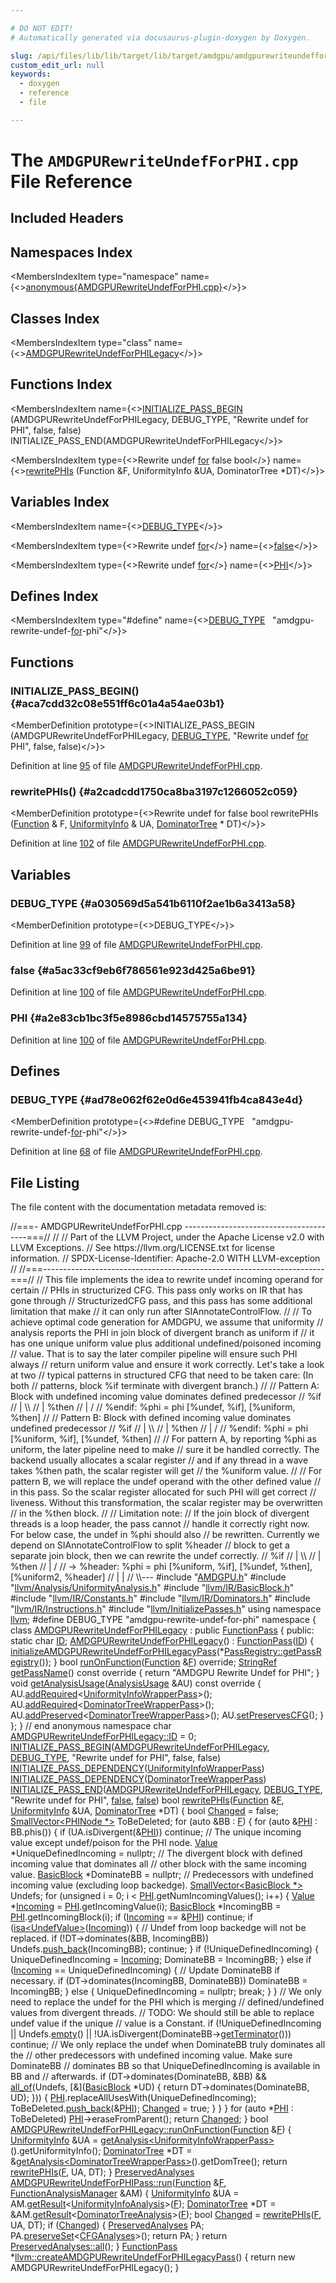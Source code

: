 ```yaml
---

# DO NOT EDIT!
# Automatically generated via docusaurus-plugin-doxygen by Doxygen.

slug: /api/files/lib/lib/target/lib/target/amdgpu/amdgpurewriteundefforphi-cpp
custom_edit_url: null
keywords:
  - doxygen
  - reference
  - file

---
```





# The `AMDGPURewriteUndefForPHI.cpp` File Reference

<DoxygenPage pluginConfig={pluginConfig}>



## Included Headers

<IncludesList>
<IncludesListItem
  filePath="AMDGPU.h"
  permalink="/docs/api/files/lib/lib/target/lib/target/amdgpu/amdgpu-h"
  isLocal="true" />
<IncludesListItem
  filePath="llvm/Analysis/UniformityAnalysis.h"
  permalink="/docs/api/files/include/include/llvm/include/llvm/analysis/uniformityanalysis-h"
  isLocal="true" />
<IncludesListItem
  filePath="llvm/IR/BasicBlock.h"
  permalink="/docs/api/files/include/include/llvm/include/llvm/ir/basicblock-h"
  isLocal="true" />
<IncludesListItem
  filePath="llvm/IR/Constants.h"
  permalink="/docs/api/files/include/include/llvm/include/llvm/ir/constants-h"
  isLocal="true" />
<IncludesListItem
  filePath="llvm/IR/Dominators.h"
  permalink="/docs/api/files/include/include/llvm/include/llvm/ir/dominators-h"
  isLocal="true" />
<IncludesListItem
  filePath="llvm/IR/Instructions.h"
  permalink="/docs/api/files/include/include/llvm/include/llvm/ir/instructions-h"
  isLocal="true" />
<IncludesListItem
  filePath="llvm/InitializePasses.h"
  permalink="/docs/api/files/include/include/llvm/initializepasses-h"
  isLocal="true" />
</IncludesList>

## Namespaces Index

<MembersIndex>

<MembersIndexItem
  type="namespace"
  name={<><a href="/docs/api/namespaces/anonymous-amdgpurewriteundefforphi-cpp-">anonymous&#123;AMDGPURewriteUndefForPHI.cpp&#125;</a></>}>
</MembersIndexItem>

</MembersIndex>

## Classes Index

<MembersIndex>

<MembersIndexItem
  type="class"
  name={<><a href="/docs/api/classes/anonymous-namespace-amdgpurewriteundefforphi-cpp-/amdgpurewriteundefforphilegacy">AMDGPURewriteUndefForPHILegacy</a></>}>
</MembersIndexItem>

</MembersIndex>

## Functions Index

<MembersIndex>

<MembersIndexItem
  name={<><a href="#aca7cdd32c08e551ff6c01a4a54ae03b1">INITIALIZE&#95;PASS&#95;BEGIN</a> (AMDGPURewriteUndefForPHILegacy, DEBUG&#95;TYPE, &quot;Rewrite undef for PHI&quot;, false, false) INITIALIZE&#95;PASS&#95;END(AMDGPURewriteUndefForPHILegacy</>}>
</MembersIndexItem>

<MembersIndexItem
  type={<>Rewrite undef <a href="/docs/api/files/lib/lib/target/lib/target/aarch64/aarch64expandpseudoinsts-cpp/#a4cfc8b177e8521a4b496ae2edff6244f">for</a> false bool</>}
  name={<><a href="#a2cadcdd1750ca8ba3197c1266052c059">rewritePHIs</a> (Function &amp;F, UniformityInfo &amp;UA, DominatorTree &#42;DT)</>}>
</MembersIndexItem>

</MembersIndex>

## Variables Index

<MembersIndex>

<MembersIndexItem
  name={<><a href="#a030569d5a541b6110f2ae1b6a3413a58">DEBUG&#95;TYPE</a></>}>
</MembersIndexItem>

<MembersIndexItem
  type={<>Rewrite undef <a href="/docs/api/files/lib/lib/target/lib/target/aarch64/aarch64expandpseudoinsts-cpp/#a4cfc8b177e8521a4b496ae2edff6244f">for</a></>}
  name={<><a href="#a5ac33cf9eb6f786561e923d425a6be91">false</a></>}>
</MembersIndexItem>

<MembersIndexItem
  type={<>Rewrite undef <a href="/docs/api/files/lib/lib/target/lib/target/aarch64/aarch64expandpseudoinsts-cpp/#a4cfc8b177e8521a4b496ae2edff6244f">for</a></>}
  name={<><a href="#a2e83cb1bc3f5e8986cbd14575755a134">PHI</a></>}>
</MembersIndexItem>

</MembersIndex>

## Defines Index

<MembersIndex>

<MembersIndexItem
  type="#define"
  name={<><a href="#ad78e062f62e0d6e453941fb4ca843e4d">DEBUG&#95;TYPE</a>&nbsp;&nbsp;&nbsp;&quot;amdgpu-rewrite-undef-<a href="/docs/api/files/lib/lib/target/lib/target/aarch64/aarch64expandpseudoinsts-cpp/#a4cfc8b177e8521a4b496ae2edff6244f">for</a>-phi&quot;</>}>
</MembersIndexItem>

</MembersIndex>


<SectionDefinition>

## Functions

### INITIALIZE&#95;PASS&#95;BEGIN() {#aca7cdd32c08e551ff6c01a4a54ae03b1}

<MemberDefinition
  prototype={<>INITIALIZE&#95;PASS&#95;BEGIN (AMDGPURewriteUndefForPHILegacy, <a href="/docs/api/files/include/include/llvm/include/llvm/adt/genericcycleimpl-h/#ad78e062f62e0d6e453941fb4ca843e4d">DEBUG&#95;TYPE</a>, &quot;Rewrite undef <a href="/docs/api/files/lib/lib/target/lib/target/aarch64/aarch64expandpseudoinsts-cpp/#a4cfc8b177e8521a4b496ae2edff6244f">for</a> PHI&quot;, false, false)</>}>

Definition at line <a href="#l00095">95</a> of file <a href="/docs/api/files/lib/lib/target/lib/target/amdgpu/amdgpurewriteundefforphi-cpp">AMDGPURewriteUndefForPHI.cpp</a>.
</MemberDefinition>

### rewritePHIs() {#a2cadcdd1750ca8ba3197c1266052c059}

<MemberDefinition
  prototype={<>Rewrite undef for false bool rewritePHIs (<a href="/docs/api/classes/llvm/function">Function</a> &amp; F, <a href="/docs/api/namespaces/llvm/#a00a2f5a62b5d5d5b6b0e143c4d30041f">UniformityInfo</a> &amp; UA, <a href="/docs/api/classes/llvm/dominatortree">DominatorTree</a> &#42; DT)</>}>

Definition at line <a href="#l00102">102</a> of file <a href="/docs/api/files/lib/lib/target/lib/target/amdgpu/amdgpurewriteundefforphi-cpp">AMDGPURewriteUndefForPHI.cpp</a>.
</MemberDefinition>

</SectionDefinition>

<SectionDefinition>

## Variables

### DEBUG&#95;TYPE {#a030569d5a541b6110f2ae1b6a3413a58}

<MemberDefinition
  prototype={<>DEBUG&#95;TYPE</>}>

Definition at line <a href="#l00099">99</a> of file <a href="/docs/api/files/lib/lib/target/lib/target/amdgpu/amdgpurewriteundefforphi-cpp">AMDGPURewriteUndefForPHI.cpp</a>.
</MemberDefinition>

### false {#a5ac33cf9eb6f786561e923d425a6be91}

<MemberDefinition
  prototype="Rewrite undef for false">

Definition at line <a href="#l00100">100</a> of file <a href="/docs/api/files/lib/lib/target/lib/target/amdgpu/amdgpurewriteundefforphi-cpp">AMDGPURewriteUndefForPHI.cpp</a>.
</MemberDefinition>

### PHI {#a2e83cb1bc3f5e8986cbd14575755a134}

<MemberDefinition
  prototype="Rewrite undef for PHI">

Definition at line <a href="#l00100">100</a> of file <a href="/docs/api/files/lib/lib/target/lib/target/amdgpu/amdgpurewriteundefforphi-cpp">AMDGPURewriteUndefForPHI.cpp</a>.
</MemberDefinition>

</SectionDefinition>

<SectionDefinition>

## Defines

### DEBUG&#95;TYPE {#ad78e062f62e0d6e453941fb4ca843e4d}

<MemberDefinition
  prototype={<>#define DEBUG&#95;TYPE&nbsp;&nbsp;&nbsp;&quot;amdgpu-rewrite-undef-<a href="/docs/api/files/lib/lib/target/lib/target/aarch64/aarch64expandpseudoinsts-cpp/#a4cfc8b177e8521a4b496ae2edff6244f">for</a>-phi&quot;</>}>

Definition at line <a href="#l00068">68</a> of file <a href="/docs/api/files/lib/lib/target/lib/target/amdgpu/amdgpurewriteundefforphi-cpp">AMDGPURewriteUndefForPHI.cpp</a>.
</MemberDefinition>

</SectionDefinition>

## File Listing

The file content with the documentation metadata removed is:

<ProgramListing>

<Link id="l00001" /><CodeLine lineNumber="1"><Highlight kind="comment">//===- AMDGPURewriteUndefForPHI.cpp ---------------------------------------===//</Highlight><Highlight kind="normal"></Highlight></CodeLine>
<Link id="l00002" /><CodeLine lineNumber="2"><Highlight kind="normal"></Highlight><Highlight kind="comment">//</Highlight><Highlight kind="normal"></Highlight></CodeLine>
<Link id="l00003" /><CodeLine lineNumber="3"><Highlight kind="normal"></Highlight><Highlight kind="comment">// Part of the LLVM Project, under the Apache License v2.0 with LLVM Exceptions.</Highlight><Highlight kind="normal"></Highlight></CodeLine>
<Link id="l00004" /><CodeLine lineNumber="4"><Highlight kind="normal"></Highlight><Highlight kind="comment">// See https://llvm.org/LICENSE.txt for license information.</Highlight><Highlight kind="normal"></Highlight></CodeLine>
<Link id="l00005" /><CodeLine lineNumber="5"><Highlight kind="normal"></Highlight><Highlight kind="comment">// SPDX-License-Identifier: Apache-2.0 WITH LLVM-exception</Highlight><Highlight kind="normal"></Highlight></CodeLine>
<Link id="l00006" /><CodeLine lineNumber="6"><Highlight kind="normal"></Highlight><Highlight kind="comment">//</Highlight><Highlight kind="normal"></Highlight></CodeLine>
<Link id="l00007" /><CodeLine lineNumber="7"><Highlight kind="normal"></Highlight><Highlight kind="comment">//===----------------------------------------------------------------------===//</Highlight><Highlight kind="normal"></Highlight></CodeLine>
<Link id="l00008" /><CodeLine lineNumber="8"><Highlight kind="normal"></Highlight><Highlight kind="comment">// This file implements the idea to rewrite undef incoming operand for certain</Highlight><Highlight kind="normal"></Highlight></CodeLine>
<Link id="l00009" /><CodeLine lineNumber="9"><Highlight kind="normal"></Highlight><Highlight kind="comment">// PHIs in structurized CFG. This pass only works on IR that has gone through</Highlight><Highlight kind="normal"></Highlight></CodeLine>
<Link id="l00010" /><CodeLine lineNumber="10"><Highlight kind="normal"></Highlight><Highlight kind="comment">// StructurizedCFG pass, and this pass has some additional limitation that make</Highlight><Highlight kind="normal"></Highlight></CodeLine>
<Link id="l00011" /><CodeLine lineNumber="11"><Highlight kind="normal"></Highlight><Highlight kind="comment">// it can only run after SIAnnotateControlFlow.</Highlight><Highlight kind="normal"></Highlight></CodeLine>
<Link id="l00012" /><CodeLine lineNumber="12"><Highlight kind="normal"></Highlight><Highlight kind="comment">//</Highlight><Highlight kind="normal"></Highlight></CodeLine>
<Link id="l00013" /><CodeLine lineNumber="13"><Highlight kind="normal"></Highlight><Highlight kind="comment">// To achieve optimal code generation for AMDGPU, we assume that uniformity</Highlight><Highlight kind="normal"></Highlight></CodeLine>
<Link id="l00014" /><CodeLine lineNumber="14"><Highlight kind="normal"></Highlight><Highlight kind="comment">// analysis reports the PHI in join block of divergent branch as uniform if</Highlight><Highlight kind="normal"></Highlight></CodeLine>
<Link id="l00015" /><CodeLine lineNumber="15"><Highlight kind="normal"></Highlight><Highlight kind="comment">// it has one unique uniform value plus additional undefined/poisoned incoming</Highlight><Highlight kind="normal"></Highlight></CodeLine>
<Link id="l00016" /><CodeLine lineNumber="16"><Highlight kind="normal"></Highlight><Highlight kind="comment">// value. That is to say the later compiler pipeline will ensure such PHI always</Highlight><Highlight kind="normal"></Highlight></CodeLine>
<Link id="l00017" /><CodeLine lineNumber="17"><Highlight kind="normal"></Highlight><Highlight kind="comment">// return uniform value and ensure it work correctly. Let&#39;s take a look at two</Highlight><Highlight kind="normal"></Highlight></CodeLine>
<Link id="l00018" /><CodeLine lineNumber="18"><Highlight kind="normal"></Highlight><Highlight kind="comment">// typical patterns in structured CFG that need to be taken care: (In both</Highlight><Highlight kind="normal"></Highlight></CodeLine>
<Link id="l00019" /><CodeLine lineNumber="19"><Highlight kind="normal"></Highlight><Highlight kind="comment">// patterns, block %if terminate with divergent branch.)</Highlight><Highlight kind="normal"></Highlight></CodeLine>
<Link id="l00020" /><CodeLine lineNumber="20"><Highlight kind="normal"></Highlight><Highlight kind="comment">//</Highlight><Highlight kind="normal"></Highlight></CodeLine>
<Link id="l00021" /><CodeLine lineNumber="21"><Highlight kind="normal"></Highlight><Highlight kind="comment">// Pattern A: Block with undefined incoming value dominates defined predecessor</Highlight><Highlight kind="normal"></Highlight></CodeLine>
<Link id="l00022" /><CodeLine lineNumber="22"><Highlight kind="normal"></Highlight><Highlight kind="comment">//  %if</Highlight><Highlight kind="normal"></Highlight></CodeLine>
<Link id="l00023" /><CodeLine lineNumber="23"><Highlight kind="normal"></Highlight><Highlight kind="comment">//  | \\</Highlight></CodeLine>
<Link id="l00024" /><CodeLine lineNumber="24"><Highlight kind="comment">//  | %then</Highlight><Highlight kind="normal"></Highlight></CodeLine>
<Link id="l00025" /><CodeLine lineNumber="25"><Highlight kind="normal"></Highlight><Highlight kind="comment">//  | /</Highlight><Highlight kind="normal"></Highlight></CodeLine>
<Link id="l00026" /><CodeLine lineNumber="26"><Highlight kind="normal"></Highlight><Highlight kind="comment">//  %endif: %phi = phi &#91;%undef, %if&#93;, &#91;%uniform, %then&#93;</Highlight><Highlight kind="normal"></Highlight></CodeLine>
<Link id="l00027" /><CodeLine lineNumber="27"><Highlight kind="normal"></Highlight><Highlight kind="comment">//</Highlight><Highlight kind="normal"></Highlight></CodeLine>
<Link id="l00028" /><CodeLine lineNumber="28"><Highlight kind="normal"></Highlight><Highlight kind="comment">//  Pattern B: Block with defined incoming value dominates undefined predecessor</Highlight><Highlight kind="normal"></Highlight></CodeLine>
<Link id="l00029" /><CodeLine lineNumber="29"><Highlight kind="normal"></Highlight><Highlight kind="comment">//  %if</Highlight><Highlight kind="normal"></Highlight></CodeLine>
<Link id="l00030" /><CodeLine lineNumber="30"><Highlight kind="normal"></Highlight><Highlight kind="comment">//  | \\</Highlight></CodeLine>
<Link id="l00031" /><CodeLine lineNumber="31"><Highlight kind="comment">//  | %then</Highlight><Highlight kind="normal"></Highlight></CodeLine>
<Link id="l00032" /><CodeLine lineNumber="32"><Highlight kind="normal"></Highlight><Highlight kind="comment">//  | /</Highlight><Highlight kind="normal"></Highlight></CodeLine>
<Link id="l00033" /><CodeLine lineNumber="33"><Highlight kind="normal"></Highlight><Highlight kind="comment">//  %endif: %phi = phi &#91;%uniform, %if&#93;, &#91;%undef, %then&#93;</Highlight><Highlight kind="normal"></Highlight></CodeLine>
<Link id="l00034" /><CodeLine lineNumber="34"><Highlight kind="normal"></Highlight><Highlight kind="comment">//</Highlight><Highlight kind="normal"></Highlight></CodeLine>
<Link id="l00035" /><CodeLine lineNumber="35"><Highlight kind="normal"></Highlight><Highlight kind="comment">// For pattern A, by reporting %phi as uniform, the later pipeline need to make</Highlight><Highlight kind="normal"></Highlight></CodeLine>
<Link id="l00036" /><CodeLine lineNumber="36"><Highlight kind="normal"></Highlight><Highlight kind="comment">// sure it be handled correctly. The backend usually allocates a scalar register</Highlight><Highlight kind="normal"></Highlight></CodeLine>
<Link id="l00037" /><CodeLine lineNumber="37"><Highlight kind="normal"></Highlight><Highlight kind="comment">// and if any thread in a wave takes %then path, the scalar register will get</Highlight><Highlight kind="normal"></Highlight></CodeLine>
<Link id="l00038" /><CodeLine lineNumber="38"><Highlight kind="normal"></Highlight><Highlight kind="comment">// the %uniform value.</Highlight><Highlight kind="normal"></Highlight></CodeLine>
<Link id="l00039" /><CodeLine lineNumber="39"><Highlight kind="normal"></Highlight><Highlight kind="comment">//</Highlight><Highlight kind="normal"></Highlight></CodeLine>
<Link id="l00040" /><CodeLine lineNumber="40"><Highlight kind="normal"></Highlight><Highlight kind="comment">// For pattern B, we will replace the undef operand with the other defined value</Highlight><Highlight kind="normal"></Highlight></CodeLine>
<Link id="l00041" /><CodeLine lineNumber="41"><Highlight kind="normal"></Highlight><Highlight kind="comment">// in this pass. So the scalar register allocated for such PHI will get correct</Highlight><Highlight kind="normal"></Highlight></CodeLine>
<Link id="l00042" /><CodeLine lineNumber="42"><Highlight kind="normal"></Highlight><Highlight kind="comment">// liveness. Without this transformation, the scalar register may be overwritten</Highlight><Highlight kind="normal"></Highlight></CodeLine>
<Link id="l00043" /><CodeLine lineNumber="43"><Highlight kind="normal"></Highlight><Highlight kind="comment">// in the %then block.</Highlight><Highlight kind="normal"></Highlight></CodeLine>
<Link id="l00044" /><CodeLine lineNumber="44"><Highlight kind="normal"></Highlight><Highlight kind="comment">//</Highlight><Highlight kind="normal"></Highlight></CodeLine>
<Link id="l00045" /><CodeLine lineNumber="45"><Highlight kind="normal"></Highlight><Highlight kind="comment">// Limitation note:</Highlight><Highlight kind="normal"></Highlight></CodeLine>
<Link id="l00046" /><CodeLine lineNumber="46"><Highlight kind="normal"></Highlight><Highlight kind="comment">// If the join block of divergent threads is a loop header, the pass cannot</Highlight><Highlight kind="normal"></Highlight></CodeLine>
<Link id="l00047" /><CodeLine lineNumber="47"><Highlight kind="normal"></Highlight><Highlight kind="comment">// handle it correctly right now. For below case, the undef in %phi should also</Highlight><Highlight kind="normal"></Highlight></CodeLine>
<Link id="l00048" /><CodeLine lineNumber="48"><Highlight kind="normal"></Highlight><Highlight kind="comment">// be rewritten. Currently we depend on SIAnnotateControlFlow to split %header</Highlight><Highlight kind="normal"></Highlight></CodeLine>
<Link id="l00049" /><CodeLine lineNumber="49"><Highlight kind="normal"></Highlight><Highlight kind="comment">// block to get a separate join block, then we can rewrite the undef correctly.</Highlight><Highlight kind="normal"></Highlight></CodeLine>
<Link id="l00050" /><CodeLine lineNumber="50"><Highlight kind="normal"></Highlight><Highlight kind="comment">//     %if</Highlight><Highlight kind="normal"></Highlight></CodeLine>
<Link id="l00051" /><CodeLine lineNumber="51"><Highlight kind="normal"></Highlight><Highlight kind="comment">//     | \\</Highlight></CodeLine>
<Link id="l00052" /><CodeLine lineNumber="52"><Highlight kind="comment">//     | %then</Highlight><Highlight kind="normal"></Highlight></CodeLine>
<Link id="l00053" /><CodeLine lineNumber="53"><Highlight kind="normal"></Highlight><Highlight kind="comment">//     | /</Highlight><Highlight kind="normal"></Highlight></CodeLine>
<Link id="l00054" /><CodeLine lineNumber="54"><Highlight kind="normal"></Highlight><Highlight kind="comment">// -&gt; %header: %phi = phi &#91;%uniform, %if&#93;, &#91;%undef, %then&#93;, &#91;%uniform2, %header&#93;</Highlight><Highlight kind="normal"></Highlight></CodeLine>
<Link id="l00055" /><CodeLine lineNumber="55"><Highlight kind="normal"></Highlight><Highlight kind="comment">// |   |</Highlight><Highlight kind="normal"></Highlight></CodeLine>
<Link id="l00056" /><CodeLine lineNumber="56"><Highlight kind="normal"></Highlight><Highlight kind="comment">// \\---</Highlight><Highlight kind="normal"></Highlight></CodeLine>
<Link id="l00057" /><CodeLine lineNumber="57"><Highlight kind="normal"></Highlight></CodeLine>
<Link id="l00058" /><CodeLine lineNumber="58"><Highlight kind="normal"></Highlight><Highlight kind="preprocessor">#include &quot;<a href="/docs/api/files/lib/lib/target/lib/target/amdgpu/amdgpu-h">AMDGPU.h</a>&quot;</Highlight><Highlight kind="normal"></Highlight></CodeLine>
<Link id="l00059" /><CodeLine lineNumber="59"><Highlight kind="normal"></Highlight><Highlight kind="preprocessor">#include &quot;<a href="/docs/api/files/include/include/llvm/include/llvm/analysis/uniformityanalysis-h">llvm/Analysis/UniformityAnalysis.h</a>&quot;</Highlight><Highlight kind="normal"></Highlight></CodeLine>
<Link id="l00060" /><CodeLine lineNumber="60"><Highlight kind="normal"></Highlight><Highlight kind="preprocessor">#include &quot;<a href="/docs/api/files/include/include/llvm/include/llvm/ir/basicblock-h">llvm/IR/BasicBlock.h</a>&quot;</Highlight><Highlight kind="normal"></Highlight></CodeLine>
<Link id="l00061" /><CodeLine lineNumber="61"><Highlight kind="normal"></Highlight><Highlight kind="preprocessor">#include &quot;<a href="/docs/api/files/include/include/llvm/include/llvm/ir/constants-h">llvm/IR/Constants.h</a>&quot;</Highlight><Highlight kind="normal"></Highlight></CodeLine>
<Link id="l00062" /><CodeLine lineNumber="62"><Highlight kind="normal"></Highlight><Highlight kind="preprocessor">#include &quot;<a href="/docs/api/files/include/include/llvm/include/llvm/ir/dominators-h">llvm/IR/Dominators.h</a>&quot;</Highlight><Highlight kind="normal"></Highlight></CodeLine>
<Link id="l00063" /><CodeLine lineNumber="63"><Highlight kind="normal"></Highlight><Highlight kind="preprocessor">#include &quot;<a href="/docs/api/files/include/include/llvm/include/llvm/ir/instructions-h">llvm/IR/Instructions.h</a>&quot;</Highlight><Highlight kind="normal"></Highlight></CodeLine>
<Link id="l00064" /><CodeLine lineNumber="64"><Highlight kind="normal"></Highlight><Highlight kind="preprocessor">#include &quot;<a href="/docs/api/files/include/include/llvm/initializepasses-h">llvm/InitializePasses.h</a>&quot;</Highlight><Highlight kind="normal"></Highlight></CodeLine>
<Link id="l00065" /><CodeLine lineNumber="65"><Highlight kind="normal"></Highlight></CodeLine>
<Link id="l00066" /><CodeLine lineNumber="66"><Highlight kind="normal"></Highlight><Highlight kind="keyword">using namespace </Highlight><Highlight kind="normal"><a href="/docs/api/namespaces/llvm">llvm</a>;</Highlight></CodeLine>
<Link id="l00067" /><CodeLine lineNumber="67"><Highlight kind="normal"></Highlight></CodeLine>
<Link id="l00068" /><CodeLine lineNumber="68" lineLink="#ad78e062f62e0d6e453941fb4ca843e4d"><Highlight kind="normal"></Highlight><Highlight kind="preprocessor">#define DEBUG&#95;TYPE &quot;amdgpu-rewrite-undef-for-phi&quot;</Highlight><Highlight kind="normal"></Highlight></CodeLine>
<Link id="l00069" /><CodeLine lineNumber="69"><Highlight kind="normal"></Highlight></CodeLine>
<Link id="l00070" /><CodeLine lineNumber="70" lineLink="/docs/api/namespaces/anonymous-amdgpurewriteundefforphi-cpp-"><Highlight kind="normal"></Highlight><Highlight kind="keyword">namespace </Highlight><Highlight kind="normal">&#123;</Highlight></CodeLine>
<Link id="l00071" /><CodeLine lineNumber="71"><Highlight kind="normal"></Highlight></CodeLine>
<Link id="l00072" /><CodeLine lineNumber="72" lineLink="/docs/api/classes/anonymous-namespace-amdgpurewriteundefforphi-cpp-/amdgpurewriteundefforphilegacy"><Highlight kind="normal"></Highlight><Highlight kind="keyword">class </Highlight><Highlight kind="normal"><a href="/docs/api/classes/anonymous-namespace-amdgpurewriteundefforphi-cpp-/amdgpurewriteundefforphilegacy/#ab4364a3e329320d216bc2b5666e6ad3f">AMDGPURewriteUndefForPHILegacy</a> : </Highlight><Highlight kind="keyword">public</Highlight><Highlight kind="normal"> <a href="/docs/api/classes/llvm/functionpass/#a7691d83e3561f781cae4ce4a01bdfa93">FunctionPass</a> &#123;</Highlight></CodeLine>
<Link id="l00073" /><CodeLine lineNumber="73"><Highlight kind="normal"></Highlight><Highlight kind="keyword">public</Highlight><Highlight kind="normal">:</Highlight></CodeLine>
<Link id="l00074" /><CodeLine lineNumber="74" lineLink="/docs/api/classes/anonymous-namespace-amdgpurewriteundefforphi-cpp-/amdgpurewriteundefforphilegacy/#a1ce0269cd4a8803b29d7b046b527e1d4"><Highlight kind="normal">  </Highlight><Highlight kind="keyword">static</Highlight><Highlight kind="normal"> </Highlight><Highlight kind="keywordtype">char</Highlight><Highlight kind="normal"> <a href="/docs/api/classes/anonymous-namespace-amdgpurewriteundefforphi-cpp-/amdgpurewriteundefforphilegacy/#a1ce0269cd4a8803b29d7b046b527e1d4">ID</a>;</Highlight></CodeLine>
<Link id="l00075" /><CodeLine lineNumber="75" lineLink="/docs/api/classes/anonymous-namespace-amdgpurewriteundefforphi-cpp-/amdgpurewriteundefforphilegacy/#ab4364a3e329320d216bc2b5666e6ad3f"><Highlight kind="normal">  <a href="/docs/api/classes/anonymous-namespace-amdgpurewriteundefforphi-cpp-/amdgpurewriteundefforphilegacy/#ab4364a3e329320d216bc2b5666e6ad3f">AMDGPURewriteUndefForPHILegacy</a>() : <a href="/docs/api/classes/llvm/functionpass/#a7691d83e3561f781cae4ce4a01bdfa93">FunctionPass</a>(<a href="/docs/api/classes/anonymous-namespace-amdgpurewriteundefforphi-cpp-/amdgpurewriteundefforphilegacy/#a1ce0269cd4a8803b29d7b046b527e1d4">ID</a>) &#123;</Highlight></CodeLine>
<Link id="l00076" /><CodeLine lineNumber="76"><Highlight kind="normal">    <a href="/docs/api/namespaces/llvm/#a24a518f66b7807af78f841a45b4e3ede">initializeAMDGPURewriteUndefForPHILegacyPass</a>(&#42;<a href="/docs/api/classes/llvm/passregistry/#a05a729900b76c89e808c6c3094921b2f">PassRegistry::getPassRegistry</a>());</Highlight></CodeLine>
<Link id="l00077" /><CodeLine lineNumber="77"><Highlight kind="normal">  &#125;</Highlight></CodeLine>
<Link id="l00078" /><CodeLine lineNumber="78"><Highlight kind="normal">  </Highlight><Highlight kind="keywordtype">bool</Highlight><Highlight kind="normal"> <a href="/docs/api/files/lib/lib/transforms/lib/transforms/utils/entryexitinstrumenter-cpp/#a3985f1f39349428d17f0d2b81ebc6349">runOnFunction</a>(<a href="/docs/api/classes/llvm/function">Function</a> &amp;<a href="/docs/api/files/lib/lib/support/md5-cpp/#a96d73bbd7af15cb1fc38c3f4a3bd82e9">F</a>) </Highlight><Highlight kind="keyword">override</Highlight><Highlight kind="normal">;</Highlight></CodeLine>
<Link id="l00079" /><CodeLine lineNumber="79" lineLink="/docs/api/classes/anonymous-namespace-amdgpurewriteundefforphi-cpp-/amdgpurewriteundefforphilegacy/#a9296a8a0f2f9d73a6fd54a1d41de106c"><Highlight kind="normal">  <a href="/docs/api/classes/llvm/stringref">StringRef</a> <a href="/docs/api/classes/anonymous-namespace-amdgpurewriteundefforphi-cpp-/amdgpurewriteundefforphilegacy/#a9296a8a0f2f9d73a6fd54a1d41de106c">getPassName</a>()</Highlight><Highlight kind="keyword"> const override </Highlight><Highlight kind="normal">&#123;</Highlight></CodeLine>
<Link id="l00080" /><CodeLine lineNumber="80"><Highlight kind="normal">    </Highlight><Highlight kind="keywordflow">return</Highlight><Highlight kind="normal"> </Highlight><Highlight kind="stringliteral">&quot;AMDGPU Rewrite Undef for PHI&quot;</Highlight><Highlight kind="normal">;</Highlight></CodeLine>
<Link id="l00081" /><CodeLine lineNumber="81"><Highlight kind="normal">  &#125;</Highlight></CodeLine>
<Link id="l00082" /><CodeLine lineNumber="82"><Highlight kind="normal"></Highlight></CodeLine>
<Link id="l00083" /><CodeLine lineNumber="83" lineLink="/docs/api/classes/anonymous-namespace-amdgpurewriteundefforphi-cpp-/amdgpurewriteundefforphilegacy/#afe2e66ff8c88acacb1fe5c1d7cfca524"><Highlight kind="normal">  </Highlight><Highlight kind="keywordtype">void</Highlight><Highlight kind="normal"> <a href="/docs/api/classes/anonymous-namespace-amdgpurewriteundefforphi-cpp-/amdgpurewriteundefforphilegacy/#afe2e66ff8c88acacb1fe5c1d7cfca524">getAnalysisUsage</a>(<a href="/docs/api/classes/llvm/analysisusage">AnalysisUsage</a> &amp;AU)</Highlight><Highlight kind="keyword"> const override </Highlight><Highlight kind="normal">&#123;</Highlight></CodeLine>
<Link id="l00084" /><CodeLine lineNumber="84"><Highlight kind="normal">    AU.<a href="/docs/api/classes/llvm/analysisusage/#ae0adcccca08fb686c9ce00f9397b660c">addRequired</a>&lt;<a href="/docs/api/classes/llvm/uniformityinfowrapperpass">UniformityInfoWrapperPass</a>&gt;();</Highlight></CodeLine>
<Link id="l00085" /><CodeLine lineNumber="85"><Highlight kind="normal">    AU.<a href="/docs/api/classes/llvm/analysisusage/#ae0adcccca08fb686c9ce00f9397b660c">addRequired</a>&lt;<a href="/docs/api/classes/llvm/dominatortreewrapperpass">DominatorTreeWrapperPass</a>&gt;();</Highlight></CodeLine>
<Link id="l00086" /><CodeLine lineNumber="86"><Highlight kind="normal"></Highlight></CodeLine>
<Link id="l00087" /><CodeLine lineNumber="87"><Highlight kind="normal">    AU.<a href="/docs/api/classes/llvm/analysisusage/#ae9356b720f6fbab112d809738dcc4f2a">addPreserved</a>&lt;<a href="/docs/api/classes/llvm/dominatortreewrapperpass">DominatorTreeWrapperPass</a>&gt;();</Highlight></CodeLine>
<Link id="l00088" /><CodeLine lineNumber="88"><Highlight kind="normal">    AU.<a href="/docs/api/classes/llvm/analysisusage/#af11a6ebf7ab3c388234cb6d5378439a3">setPreservesCFG</a>();</Highlight></CodeLine>
<Link id="l00089" /><CodeLine lineNumber="89"><Highlight kind="normal">  &#125;</Highlight></CodeLine>
<Link id="l00090" /><CodeLine lineNumber="90"><Highlight kind="normal">&#125;;</Highlight></CodeLine>
<Link id="l00091" /><CodeLine lineNumber="91"><Highlight kind="normal"></Highlight></CodeLine>
<Link id="l00092" /><CodeLine lineNumber="92"><Highlight kind="normal">&#125; </Highlight><Highlight kind="comment">// end anonymous namespace</Highlight><Highlight kind="normal"></Highlight></CodeLine>
<Link id="l00093" /><CodeLine lineNumber="93"><Highlight kind="normal"></Highlight><Highlight kind="keywordtype">char</Highlight><Highlight kind="normal"> <a href="/docs/api/classes/anonymous-namespace-amdgpurewriteundefforphi-cpp-/amdgpurewriteundefforphilegacy/#a1ce0269cd4a8803b29d7b046b527e1d4">AMDGPURewriteUndefForPHILegacy::ID</a> = 0;</Highlight></CodeLine>
<Link id="l00094" /><CodeLine lineNumber="94"><Highlight kind="normal"></Highlight></CodeLine>
<Link id="l00095" /><CodeLine lineNumber="95" lineLink="#aca7cdd32c08e551ff6c01a4a54ae03b1"><Highlight kind="normal"><a href="/docs/api/files/include/include/llvm/passsupport-h/#aaa970fc931c1c63037a8182e028d04b1">INITIALIZE&#95;PASS&#95;BEGIN</a>(<a href="/docs/api/classes/anonymous-namespace-amdgpurewriteundefforphi-cpp-/amdgpurewriteundefforphilegacy/#ab4364a3e329320d216bc2b5666e6ad3f">AMDGPURewriteUndefForPHILegacy</a>, <a href="/docs/api/files/include/include/llvm/include/llvm/adt/genericcycleimpl-h/#ad78e062f62e0d6e453941fb4ca843e4d">DEBUG&#95;TYPE</a>,</Highlight></CodeLine>
<Link id="l00096" /><CodeLine lineNumber="96"><Highlight kind="normal">                      </Highlight><Highlight kind="stringliteral">&quot;Rewrite undef for PHI&quot;</Highlight><Highlight kind="normal">, </Highlight><Highlight kind="keyword">false</Highlight><Highlight kind="normal">, </Highlight><Highlight kind="keyword">false</Highlight><Highlight kind="normal">)</Highlight></CodeLine>
<Link id="l00097" /><CodeLine lineNumber="97"><Highlight kind="normal"><a href="/docs/api/files/include/include/llvm/passsupport-h/#a14724f1ccf528e73bb29bc9230737967">INITIALIZE&#95;PASS&#95;DEPENDENCY</a>(<a href="/docs/api/classes/llvm/uniformityinfowrapperpass">UniformityInfoWrapperPass</a>)</Highlight></CodeLine>
<Link id="l00098" /><CodeLine lineNumber="98"><Highlight kind="normal"><a href="/docs/api/files/include/include/llvm/passsupport-h/#a14724f1ccf528e73bb29bc9230737967">INITIALIZE&#95;PASS&#95;DEPENDENCY</a>(<a href="/docs/api/classes/llvm/dominatortreewrapperpass">DominatorTreeWrapperPass</a>)</Highlight></CodeLine>
<Link id="l00099" /><CodeLine lineNumber="99" lineLink="#a030569d5a541b6110f2ae1b6a3413a58"><Highlight kind="normal"><a href="/docs/api/files/include/include/llvm/passsupport-h/#a74ce8276b89067e806f67c45a6d92575">INITIALIZE&#95;PASS&#95;END</a>(<a href="/docs/api/classes/anonymous-namespace-amdgpurewriteundefforphi-cpp-/amdgpurewriteundefforphilegacy/#ab4364a3e329320d216bc2b5666e6ad3f">AMDGPURewriteUndefForPHILegacy</a>, <a href="/docs/api/files/include/include/llvm/include/llvm/adt/genericcycleimpl-h/#ad78e062f62e0d6e453941fb4ca843e4d">DEBUG&#95;TYPE</a>,</Highlight></CodeLine>
<Link id="l00100" /><CodeLine lineNumber="100" lineLink="#a5ac33cf9eb6f786561e923d425a6be91"><Highlight kind="normal">                    </Highlight><Highlight kind="stringliteral">&quot;Rewrite undef for PHI&quot;</Highlight><Highlight kind="normal">, <a href="/docs/api/namespaces/false">false</a>, <a href="/docs/api/namespaces/false">false</a>)</Highlight></CodeLine>
<Link id="l00101" /><CodeLine lineNumber="101"><Highlight kind="normal"></Highlight></CodeLine>
<Link id="l00102" /><CodeLine lineNumber="102" lineLink="#a2cadcdd1750ca8ba3197c1266052c059"><Highlight kind="normal"></Highlight><Highlight kind="keywordtype">bool</Highlight><Highlight kind="normal"> <a href="#a2cadcdd1750ca8ba3197c1266052c059">rewritePHIs</a>(<a href="/docs/api/classes/llvm/function">Function</a> &amp;<a href="/docs/api/files/lib/lib/support/md5-cpp/#a96d73bbd7af15cb1fc38c3f4a3bd82e9">F</a>, <a href="/docs/api/namespaces/llvm/#a00a2f5a62b5d5d5b6b0e143c4d30041f">UniformityInfo</a> &amp;UA, <a href="/docs/api/classes/llvm/dominatortree">DominatorTree</a> &#42;DT) &#123;</Highlight></CodeLine>
<Link id="l00103" /><CodeLine lineNumber="103"><Highlight kind="normal">  </Highlight><Highlight kind="keywordtype">bool</Highlight><Highlight kind="normal"> <a href="/docs/api/groups/arcopt/#gaa57b1a4e6a1c79233913139635169cf1">Changed</a> = </Highlight><Highlight kind="keyword">false</Highlight><Highlight kind="normal">;</Highlight></CodeLine>
<Link id="l00104" /><CodeLine lineNumber="104"><Highlight kind="normal">  <a href="/docs/api/classes/llvm/smallvector">SmallVector&lt;PHINode &#42;&gt;</a> ToBeDeleted;</Highlight></CodeLine>
<Link id="l00105" /><CodeLine lineNumber="105"><Highlight kind="normal">  </Highlight><Highlight kind="keywordflow">for</Highlight><Highlight kind="normal"> (</Highlight><Highlight kind="keyword">auto</Highlight><Highlight kind="normal"> &amp;BB : <a href="/docs/api/files/lib/lib/support/md5-cpp/#a96d73bbd7af15cb1fc38c3f4a3bd82e9">F</a>) &#123;</Highlight></CodeLine>
<Link id="l00106" /><CodeLine lineNumber="106"><Highlight kind="normal">    </Highlight><Highlight kind="keywordflow">for</Highlight><Highlight kind="normal"> (</Highlight><Highlight kind="keyword">auto</Highlight><Highlight kind="normal"> &amp;<a href="#a2e83cb1bc3f5e8986cbd14575755a134">PHI</a> : BB.phis()) &#123;</Highlight></CodeLine>
<Link id="l00107" /><CodeLine lineNumber="107"><Highlight kind="normal">      </Highlight><Highlight kind="keywordflow">if</Highlight><Highlight kind="normal"> (UA.isDivergent(&amp;<a href="#a2e83cb1bc3f5e8986cbd14575755a134">PHI</a>))</Highlight></CodeLine>
<Link id="l00108" /><CodeLine lineNumber="108"><Highlight kind="normal">        </Highlight><Highlight kind="keywordflow">continue</Highlight><Highlight kind="normal">;</Highlight></CodeLine>
<Link id="l00109" /><CodeLine lineNumber="109"><Highlight kind="normal"></Highlight></CodeLine>
<Link id="l00110" /><CodeLine lineNumber="110"><Highlight kind="normal">      </Highlight><Highlight kind="comment">// The unique incoming value except undef/poison for the PHI node.</Highlight><Highlight kind="normal"></Highlight></CodeLine>
<Link id="l00111" /><CodeLine lineNumber="111"><Highlight kind="normal">      <a href="/docs/api/classes/llvm/value">Value</a> &#42;UniqueDefinedIncoming = </Highlight><Highlight kind="keyword">nullptr</Highlight><Highlight kind="normal">;</Highlight></CodeLine>
<Link id="l00112" /><CodeLine lineNumber="112"><Highlight kind="normal">      </Highlight><Highlight kind="comment">// The divergent block with defined incoming value that dominates all</Highlight><Highlight kind="normal"></Highlight></CodeLine>
<Link id="l00113" /><CodeLine lineNumber="113"><Highlight kind="normal">      </Highlight><Highlight kind="comment">// other block with the same incoming value.</Highlight><Highlight kind="normal"></Highlight></CodeLine>
<Link id="l00114" /><CodeLine lineNumber="114"><Highlight kind="normal">      <a href="/docs/api/classes/llvm/basicblock">BasicBlock</a> &#42;DominateBB = </Highlight><Highlight kind="keyword">nullptr</Highlight><Highlight kind="normal">;</Highlight></CodeLine>
<Link id="l00115" /><CodeLine lineNumber="115"><Highlight kind="normal">      </Highlight><Highlight kind="comment">// Predecessors with undefined incoming value (excluding loop backedge).</Highlight><Highlight kind="normal"></Highlight></CodeLine>
<Link id="l00116" /><CodeLine lineNumber="116"><Highlight kind="normal">      <a href="/docs/api/classes/llvm/smallvector">SmallVector&lt;BasicBlock &#42;&gt;</a> Undefs;</Highlight></CodeLine>
<Link id="l00117" /><CodeLine lineNumber="117"><Highlight kind="normal"></Highlight></CodeLine>
<Link id="l00118" /><CodeLine lineNumber="118"><Highlight kind="normal">      </Highlight><Highlight kind="keywordflow">for</Highlight><Highlight kind="normal"> (</Highlight><Highlight kind="keywordtype">unsigned</Highlight><Highlight kind="normal"> i = 0; i &lt; <a href="#a2e83cb1bc3f5e8986cbd14575755a134">PHI</a>.getNumIncomingValues(); i++) &#123;</Highlight></CodeLine>
<Link id="l00119" /><CodeLine lineNumber="119"><Highlight kind="normal">        <a href="/docs/api/classes/llvm/value">Value</a> &#42;<a href="/docs/api/structs/llvm/incoming">Incoming</a> = <a href="#a2e83cb1bc3f5e8986cbd14575755a134">PHI</a>.getIncomingValue(i);</Highlight></CodeLine>
<Link id="l00120" /><CodeLine lineNumber="120"><Highlight kind="normal">        <a href="/docs/api/classes/llvm/basicblock">BasicBlock</a> &#42;IncomingBB = <a href="#a2e83cb1bc3f5e8986cbd14575755a134">PHI</a>.getIncomingBlock(i);</Highlight></CodeLine>
<Link id="l00121" /><CodeLine lineNumber="121"><Highlight kind="normal"></Highlight></CodeLine>
<Link id="l00122" /><CodeLine lineNumber="122"><Highlight kind="normal">        </Highlight><Highlight kind="keywordflow">if</Highlight><Highlight kind="normal"> (<a href="/docs/api/structs/llvm/incoming">Incoming</a> == &amp;<a href="#a2e83cb1bc3f5e8986cbd14575755a134">PHI</a>)</Highlight></CodeLine>
<Link id="l00123" /><CodeLine lineNumber="123"><Highlight kind="normal">          </Highlight><Highlight kind="keywordflow">continue</Highlight><Highlight kind="normal">;</Highlight></CodeLine>
<Link id="l00124" /><CodeLine lineNumber="124"><Highlight kind="normal"></Highlight></CodeLine>
<Link id="l00125" /><CodeLine lineNumber="125"><Highlight kind="normal">        </Highlight><Highlight kind="keywordflow">if</Highlight><Highlight kind="normal"> (<a href="/docs/api/namespaces/llvm/#a92ca992e52dddc420f4b069cae06dfbe">isa&lt;UndefValue&gt;</a>(<a href="/docs/api/structs/llvm/incoming">Incoming</a>)) &#123;</Highlight></CodeLine>
<Link id="l00126" /><CodeLine lineNumber="126"><Highlight kind="normal">          </Highlight><Highlight kind="comment">// Undef from loop backedge will not be replaced.</Highlight><Highlight kind="normal"></Highlight></CodeLine>
<Link id="l00127" /><CodeLine lineNumber="127"><Highlight kind="normal">          </Highlight><Highlight kind="keywordflow">if</Highlight><Highlight kind="normal"> (!DT-&gt;dominates(&amp;BB, IncomingBB))</Highlight></CodeLine>
<Link id="l00128" /><CodeLine lineNumber="128"><Highlight kind="normal">            Undefs.<a href="/docs/api/classes/llvm/smallvectortemplatebase/#af42bfbc067df27c19ee2fc859df58799">push&#95;back</a>(IncomingBB);</Highlight></CodeLine>
<Link id="l00129" /><CodeLine lineNumber="129"><Highlight kind="normal">          </Highlight><Highlight kind="keywordflow">continue</Highlight><Highlight kind="normal">;</Highlight></CodeLine>
<Link id="l00130" /><CodeLine lineNumber="130"><Highlight kind="normal">        &#125;</Highlight></CodeLine>
<Link id="l00131" /><CodeLine lineNumber="131"><Highlight kind="normal"></Highlight></CodeLine>
<Link id="l00132" /><CodeLine lineNumber="132"><Highlight kind="normal">        </Highlight><Highlight kind="keywordflow">if</Highlight><Highlight kind="normal"> (!UniqueDefinedIncoming) &#123;</Highlight></CodeLine>
<Link id="l00133" /><CodeLine lineNumber="133"><Highlight kind="normal">          UniqueDefinedIncoming = <a href="/docs/api/structs/llvm/incoming">Incoming</a>;</Highlight></CodeLine>
<Link id="l00134" /><CodeLine lineNumber="134"><Highlight kind="normal">          DominateBB = IncomingBB;</Highlight></CodeLine>
<Link id="l00135" /><CodeLine lineNumber="135"><Highlight kind="normal">        &#125; </Highlight><Highlight kind="keywordflow">else</Highlight><Highlight kind="normal"> </Highlight><Highlight kind="keywordflow">if</Highlight><Highlight kind="normal"> (<a href="/docs/api/structs/llvm/incoming">Incoming</a> == UniqueDefinedIncoming) &#123;</Highlight></CodeLine>
<Link id="l00136" /><CodeLine lineNumber="136"><Highlight kind="normal">          </Highlight><Highlight kind="comment">// Update DominateBB if necessary.</Highlight><Highlight kind="normal"></Highlight></CodeLine>
<Link id="l00137" /><CodeLine lineNumber="137"><Highlight kind="normal">          </Highlight><Highlight kind="keywordflow">if</Highlight><Highlight kind="normal"> (DT-&gt;dominates(IncomingBB, DominateBB))</Highlight></CodeLine>
<Link id="l00138" /><CodeLine lineNumber="138"><Highlight kind="normal">            DominateBB = IncomingBB;</Highlight></CodeLine>
<Link id="l00139" /><CodeLine lineNumber="139"><Highlight kind="normal">        &#125; </Highlight><Highlight kind="keywordflow">else</Highlight><Highlight kind="normal"> &#123;</Highlight></CodeLine>
<Link id="l00140" /><CodeLine lineNumber="140"><Highlight kind="normal">          UniqueDefinedIncoming = </Highlight><Highlight kind="keyword">nullptr</Highlight><Highlight kind="normal">;</Highlight></CodeLine>
<Link id="l00141" /><CodeLine lineNumber="141"><Highlight kind="normal">          </Highlight><Highlight kind="keywordflow">break</Highlight><Highlight kind="normal">;</Highlight></CodeLine>
<Link id="l00142" /><CodeLine lineNumber="142"><Highlight kind="normal">        &#125;</Highlight></CodeLine>
<Link id="l00143" /><CodeLine lineNumber="143"><Highlight kind="normal">      &#125;</Highlight></CodeLine>
<Link id="l00144" /><CodeLine lineNumber="144"><Highlight kind="normal">      </Highlight><Highlight kind="comment">// We only need to replace the undef for the PHI which is merging</Highlight><Highlight kind="normal"></Highlight></CodeLine>
<Link id="l00145" /><CodeLine lineNumber="145"><Highlight kind="normal">      </Highlight><Highlight kind="comment">// defined/undefined values from divergent threads.</Highlight><Highlight kind="normal"></Highlight></CodeLine>
<Link id="l00146" /><CodeLine lineNumber="146"><Highlight kind="normal">      </Highlight><Highlight kind="comment">// TODO: We should still be able to replace undef value if the unique</Highlight><Highlight kind="normal"></Highlight></CodeLine>
<Link id="l00147" /><CodeLine lineNumber="147"><Highlight kind="normal">      </Highlight><Highlight kind="comment">// value is a Constant.</Highlight><Highlight kind="normal"></Highlight></CodeLine>
<Link id="l00148" /><CodeLine lineNumber="148"><Highlight kind="normal">      </Highlight><Highlight kind="keywordflow">if</Highlight><Highlight kind="normal"> (!UniqueDefinedIncoming || Undefs.<a href="/docs/api/classes/llvm/smallvectortemplatecommon/#ad9a3c7bc26b130377bbafc170b5f88a2">empty</a>() ||</Highlight></CodeLine>
<Link id="l00149" /><CodeLine lineNumber="149"><Highlight kind="normal">          !UA.isDivergent(DominateBB-&gt;<a href="/docs/api/classes/llvm/basicblock/#aef9e9fcf4c5dfce90276ca16d91b8e46">getTerminator</a>()))</Highlight></CodeLine>
<Link id="l00150" /><CodeLine lineNumber="150"><Highlight kind="normal">        </Highlight><Highlight kind="keywordflow">continue</Highlight><Highlight kind="normal">;</Highlight></CodeLine>
<Link id="l00151" /><CodeLine lineNumber="151"><Highlight kind="normal"></Highlight></CodeLine>
<Link id="l00152" /><CodeLine lineNumber="152"><Highlight kind="normal">      </Highlight><Highlight kind="comment">// We only replace the undef when DominateBB truly dominates all the</Highlight><Highlight kind="normal"></Highlight></CodeLine>
<Link id="l00153" /><CodeLine lineNumber="153"><Highlight kind="normal">      </Highlight><Highlight kind="comment">// other predecessors with undefined incoming value. Make sure DominateBB</Highlight><Highlight kind="normal"></Highlight></CodeLine>
<Link id="l00154" /><CodeLine lineNumber="154"><Highlight kind="normal">      </Highlight><Highlight kind="comment">// dominates BB so that UniqueDefinedIncoming is available in BB and</Highlight><Highlight kind="normal"></Highlight></CodeLine>
<Link id="l00155" /><CodeLine lineNumber="155"><Highlight kind="normal">      </Highlight><Highlight kind="comment">// afterwards.</Highlight><Highlight kind="normal"></Highlight></CodeLine>
<Link id="l00156" /><CodeLine lineNumber="156"><Highlight kind="normal">      </Highlight><Highlight kind="keywordflow">if</Highlight><Highlight kind="normal"> (DT-&gt;dominates(DominateBB, &amp;BB) &amp;&amp; <a href="/docs/api/namespaces/llvm/#a0d10fe510ced2849a8074fe81e5d04ce">all&#95;of</a>(Undefs, &#91;&amp;&#93;(<a href="/docs/api/classes/llvm/basicblock">BasicBlock</a> &#42;UD) &#123;</Highlight></CodeLine>
<Link id="l00157" /><CodeLine lineNumber="157"><Highlight kind="normal">            </Highlight><Highlight kind="keywordflow">return</Highlight><Highlight kind="normal"> DT-&gt;dominates(DominateBB, UD);</Highlight></CodeLine>
<Link id="l00158" /><CodeLine lineNumber="158"><Highlight kind="normal">          &#125;)) &#123;</Highlight></CodeLine>
<Link id="l00159" /><CodeLine lineNumber="159"><Highlight kind="normal">        <a href="#a2e83cb1bc3f5e8986cbd14575755a134">PHI</a>.replaceAllUsesWith(UniqueDefinedIncoming);</Highlight></CodeLine>
<Link id="l00160" /><CodeLine lineNumber="160"><Highlight kind="normal">        ToBeDeleted.<a href="/docs/api/classes/llvm/smallvectortemplatebase/#af42bfbc067df27c19ee2fc859df58799">push&#95;back</a>(&amp;<a href="#a2e83cb1bc3f5e8986cbd14575755a134">PHI</a>);</Highlight></CodeLine>
<Link id="l00161" /><CodeLine lineNumber="161"><Highlight kind="normal">        <a href="/docs/api/groups/arcopt/#gaa57b1a4e6a1c79233913139635169cf1">Changed</a> = </Highlight><Highlight kind="keyword">true</Highlight><Highlight kind="normal">;</Highlight></CodeLine>
<Link id="l00162" /><CodeLine lineNumber="162"><Highlight kind="normal">      &#125;</Highlight></CodeLine>
<Link id="l00163" /><CodeLine lineNumber="163"><Highlight kind="normal">    &#125;</Highlight></CodeLine>
<Link id="l00164" /><CodeLine lineNumber="164"><Highlight kind="normal">  &#125;</Highlight></CodeLine>
<Link id="l00165" /><CodeLine lineNumber="165"><Highlight kind="normal"></Highlight></CodeLine>
<Link id="l00166" /><CodeLine lineNumber="166"><Highlight kind="normal">  </Highlight><Highlight kind="keywordflow">for</Highlight><Highlight kind="normal"> (</Highlight><Highlight kind="keyword">auto</Highlight><Highlight kind="normal"> &#42;<a href="#a2e83cb1bc3f5e8986cbd14575755a134">PHI</a> : ToBeDeleted)</Highlight></CodeLine>
<Link id="l00167" /><CodeLine lineNumber="167"><Highlight kind="normal">    <a href="#a2e83cb1bc3f5e8986cbd14575755a134">PHI</a>-&gt;eraseFromParent();</Highlight></CodeLine>
<Link id="l00168" /><CodeLine lineNumber="168"><Highlight kind="normal"></Highlight></CodeLine>
<Link id="l00169" /><CodeLine lineNumber="169"><Highlight kind="normal">  </Highlight><Highlight kind="keywordflow">return</Highlight><Highlight kind="normal"> <a href="/docs/api/groups/arcopt/#gaa57b1a4e6a1c79233913139635169cf1">Changed</a>;</Highlight></CodeLine>
<Link id="l00170" /><CodeLine lineNumber="170"><Highlight kind="normal">&#125;</Highlight></CodeLine>
<Link id="l00171" /><CodeLine lineNumber="171"><Highlight kind="normal"></Highlight></CodeLine>
<Link id="l00172" /><CodeLine lineNumber="172" lineLink="/docs/api/classes/anonymous-namespace-amdgpurewriteundefforphi-cpp-/amdgpurewriteundefforphilegacy/#ad0b2e5aeb5c1fc55f6614e0c8c9cbfba"><Highlight kind="normal"></Highlight><Highlight kind="keywordtype">bool</Highlight><Highlight kind="normal"> <a href="/docs/api/classes/anonymous-namespace-amdgpurewriteundefforphi-cpp-/amdgpurewriteundefforphilegacy/#ad0b2e5aeb5c1fc55f6614e0c8c9cbfba">AMDGPURewriteUndefForPHILegacy::runOnFunction</a>(<a href="/docs/api/classes/llvm/function">Function</a> &amp;<a href="/docs/api/files/lib/lib/support/md5-cpp/#a96d73bbd7af15cb1fc38c3f4a3bd82e9">F</a>) &#123;</Highlight></CodeLine>
<Link id="l00173" /><CodeLine lineNumber="173"><Highlight kind="normal">  <a href="/docs/api/namespaces/llvm/#a00a2f5a62b5d5d5b6b0e143c4d30041f">UniformityInfo</a> &amp;UA =</Highlight></CodeLine>
<Link id="l00174" /><CodeLine lineNumber="174"><Highlight kind="normal">      <a href="/docs/api/classes/llvm/pass/#a4863e5e463fb79955269fbf7fbf52b80">getAnalysis&lt;UniformityInfoWrapperPass&gt;</a>().getUniformityInfo();</Highlight></CodeLine>
<Link id="l00175" /><CodeLine lineNumber="175"><Highlight kind="normal">  <a href="/docs/api/classes/llvm/dominatortree">DominatorTree</a> &#42;DT = &amp;<a href="/docs/api/classes/llvm/pass/#a4863e5e463fb79955269fbf7fbf52b80">getAnalysis&lt;DominatorTreeWrapperPass&gt;</a>().getDomTree();</Highlight></CodeLine>
<Link id="l00176" /><CodeLine lineNumber="176"><Highlight kind="normal">  </Highlight><Highlight kind="keywordflow">return</Highlight><Highlight kind="normal"> <a href="#a2cadcdd1750ca8ba3197c1266052c059">rewritePHIs</a>(<a href="/docs/api/files/lib/lib/support/md5-cpp/#a96d73bbd7af15cb1fc38c3f4a3bd82e9">F</a>, UA, DT);</Highlight></CodeLine>
<Link id="l00177" /><CodeLine lineNumber="177"><Highlight kind="normal">&#125;</Highlight></CodeLine>
<Link id="l00178" /><CodeLine lineNumber="178"><Highlight kind="normal"></Highlight></CodeLine>
<Link id="l00179" /><CodeLine lineNumber="179"><Highlight kind="normal"><a href="/docs/api/classes/llvm/preservedanalyses">PreservedAnalyses</a></Highlight></CodeLine>
<Link id="l00180" /><CodeLine lineNumber="180" lineLink="/docs/api/classes/llvm/amdgpurewriteundefforphipass/#a389937d71bd8740fe3be1c396949e0bb"><Highlight kind="normal"><a href="/docs/api/classes/llvm/amdgpurewriteundefforphipass/#a389937d71bd8740fe3be1c396949e0bb">AMDGPURewriteUndefForPHIPass::run</a>(<a href="/docs/api/classes/llvm/function">Function</a> &amp;<a href="/docs/api/files/lib/lib/support/md5-cpp/#a96d73bbd7af15cb1fc38c3f4a3bd82e9">F</a>, <a href="/docs/api/namespaces/llvm/#adce09a5a0de0e3177eb00e932734af2f">FunctionAnalysisManager</a> &amp;AM) &#123;</Highlight></CodeLine>
<Link id="l00181" /><CodeLine lineNumber="181"><Highlight kind="normal">  <a href="/docs/api/namespaces/llvm/#a00a2f5a62b5d5d5b6b0e143c4d30041f">UniformityInfo</a> &amp;UA = AM.<a href="/docs/api/classes/llvm/analysismanager/#aaab1fad63e4f3b8679469720a873fedd">getResult</a>&lt;<a href="/docs/api/classes/llvm/uniformityinfoanalysis">UniformityInfoAnalysis</a>&gt;(<a href="/docs/api/files/lib/lib/support/md5-cpp/#a96d73bbd7af15cb1fc38c3f4a3bd82e9">F</a>);</Highlight></CodeLine>
<Link id="l00182" /><CodeLine lineNumber="182"><Highlight kind="normal">  <a href="/docs/api/classes/llvm/dominatortree">DominatorTree</a> &#42;DT = &amp;AM.<a href="/docs/api/classes/llvm/analysismanager/#aaab1fad63e4f3b8679469720a873fedd">getResult</a>&lt;<a href="/docs/api/classes/llvm/dominatortreeanalysis">DominatorTreeAnalysis</a>&gt;(<a href="/docs/api/files/lib/lib/support/md5-cpp/#a96d73bbd7af15cb1fc38c3f4a3bd82e9">F</a>);</Highlight></CodeLine>
<Link id="l00183" /><CodeLine lineNumber="183"><Highlight kind="normal">  </Highlight><Highlight kind="keywordtype">bool</Highlight><Highlight kind="normal"> <a href="/docs/api/groups/arcopt/#gaa57b1a4e6a1c79233913139635169cf1">Changed</a> = <a href="#a2cadcdd1750ca8ba3197c1266052c059">rewritePHIs</a>(<a href="/docs/api/files/lib/lib/support/md5-cpp/#a96d73bbd7af15cb1fc38c3f4a3bd82e9">F</a>, UA, DT);</Highlight></CodeLine>
<Link id="l00184" /><CodeLine lineNumber="184"><Highlight kind="normal">  </Highlight><Highlight kind="keywordflow">if</Highlight><Highlight kind="normal"> (<a href="/docs/api/groups/arcopt/#gaa57b1a4e6a1c79233913139635169cf1">Changed</a>) &#123;</Highlight></CodeLine>
<Link id="l00185" /><CodeLine lineNumber="185"><Highlight kind="normal">    <a href="/docs/api/classes/llvm/preservedanalyses">PreservedAnalyses</a> PA;</Highlight></CodeLine>
<Link id="l00186" /><CodeLine lineNumber="186"><Highlight kind="normal">    PA.<a href="/docs/api/classes/llvm/preservedanalyses/#a937c42f77e161349ce0f999e448c7027">preserveSet</a>&lt;<a href="/docs/api/classes/llvm/cfganalyses">CFGAnalyses</a>&gt;();</Highlight></CodeLine>
<Link id="l00187" /><CodeLine lineNumber="187"><Highlight kind="normal">    </Highlight><Highlight kind="keywordflow">return</Highlight><Highlight kind="normal"> PA;</Highlight></CodeLine>
<Link id="l00188" /><CodeLine lineNumber="188"><Highlight kind="normal">  &#125;</Highlight></CodeLine>
<Link id="l00189" /><CodeLine lineNumber="189"><Highlight kind="normal"></Highlight></CodeLine>
<Link id="l00190" /><CodeLine lineNumber="190"><Highlight kind="normal">  </Highlight><Highlight kind="keywordflow">return</Highlight><Highlight kind="normal"> <a href="/docs/api/classes/llvm/preservedanalyses/#a1258a1ff55557c27684010ebd7283712">PreservedAnalyses::all</a>();</Highlight></CodeLine>
<Link id="l00191" /><CodeLine lineNumber="191"><Highlight kind="normal">&#125;</Highlight></CodeLine>
<Link id="l00192" /><CodeLine lineNumber="192"><Highlight kind="normal"></Highlight></CodeLine>
<Link id="l00193" /><CodeLine lineNumber="193" lineLink="/docs/api/namespaces/llvm/#aba402224ba99d4f1ac926aa355600494"><Highlight kind="normal"><a href="/docs/api/classes/llvm/functionpass">FunctionPass</a> &#42;<a href="/docs/api/namespaces/llvm/#aba402224ba99d4f1ac926aa355600494">llvm::createAMDGPURewriteUndefForPHILegacyPass</a>() &#123;</Highlight></CodeLine>
<Link id="l00194" /><CodeLine lineNumber="194"><Highlight kind="normal">  </Highlight><Highlight kind="keywordflow">return</Highlight><Highlight kind="normal"> </Highlight><Highlight kind="keyword">new</Highlight><Highlight kind="normal"> AMDGPURewriteUndefForPHILegacy();</Highlight></CodeLine>
<Link id="l00195" /><CodeLine lineNumber="195"><Highlight kind="normal">&#125;</Highlight></CodeLine>

</ProgramListing>


</DoxygenPage>
